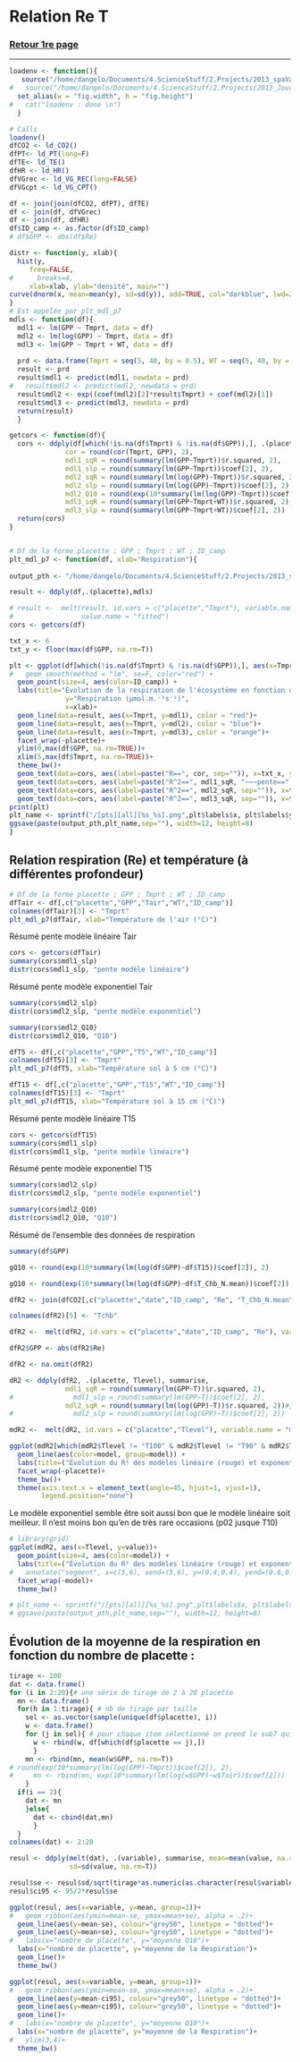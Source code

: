 Relation Re T
========================================================

### <a href="../TOC_VS.html"> Retour 1re page </a>

***

```r

loadenv <- function(){
   source("/home/dangelo/Documents/4.ScienceStuff/2.Projects/2013_spaVar_LG/src/load.R")
#   source("/home/dangelo/Documents/4.ScienceStuff/2.Projects/2013_JourNuit/src/3_functions/reportFn.R")
  set_alias(w = "fig.width", h = "fig.height") 
#   cat("loadenv : done \n")
  }

# Calls
loadenv()
dfCO2 <- ld_CO2()
dfPT<- ld_PT(long=F)
dfTE<- ld_TE()
dfHR <- ld_HR()
dfVGrec <- ld_VG_REC(long=FALSE)
dfVGcpt <- ld_VG_CPT()

df <- join(join(dfCO2, dfPT), dfTE)
df <- join(df, dfVGrec)
df <- join(df, dfHR)
df$ID_camp <- as.factor(df$ID_camp)
# df$GPP <- abs(df$Re)

```


```r
distr <- function(y, xlab){
  hist(y,
     freq=FALSE,
#      breaks=4,
     xlab=xlab, ylab="densité", main="")
curve(dnorm(x, mean=mean(y), sd=sd(y)), add=TRUE, col="darkblue", lwd=2) 
}
# Est appelée par plt_mdl_p7
mdls <- function(df){
  mdl1 <- lm(GPP ~ Tmprt, data = df)
  mdl2 <- lm(log(GPP) ~ Tmprt, data = df)
  mdl3 <- lm(GPP ~ Tmprt + WT, data = df)
  
  prd <- data.frame(Tmprt = seq(5, 40, by = 0.5), WT = seq(5, 40, by = 0.5))
  result <- prd
  result$mdl1 <- predict(mdl1, newdata = prd)
#   result$mdl2 <- predict(mdl2, newdata = prd)
  result$mdl2 <- exp((coef(mdl2)[2]*result$Tmprt) + coef(mdl2)[1])
  result$mdl3 <- predict(mdl3, newdata = prd)
  return(result)
  }

getcors <- function(df){
  cors <- ddply(df[which(!is.na(df$Tmprt) & !is.na(df$GPP)),], .(placette), summarise, 
              cor = round(cor(Tmprt, GPP), 2), 
              mdl1_sqR = round(summary(lm(GPP~Tmprt))$r.squared, 2),
              mdl1_slp = round(summary(lm(GPP~Tmprt))$coef[2], 2),
              mdl2_sqR = round(summary(lm(log(GPP)~Tmprt))$r.squared, 2),
              mdl2_slp = round(summary(lm(log(GPP)~Tmprt))$coef[2], 2),
              mdl2_Q10 = round(exp(10*summary(lm(log(GPP)~Tmprt))$coef[2]), 2),
              mdl3_sqR = round(summary(lm(GPP~Tmprt+WT))$r.squared, 2),
              mdl3_slp = round(summary(lm(GPP~Tmprt+WT))$coef[2], 2))
  return(cors)
}


# Df de la forme placette ; GPP ; Tmprt ; WT ; ID_camp
plt_mdl_p7 <- function(df, xlab="Respiration"){
  
output_pth <- "/home/dangelo/Documents/4.ScienceStuff/2.Projects/2013_spaVar_LG/graphs"

result <- ddply(df,.(placette),mdls)

# result <-  melt(result, id.vars = c("placette","Tmprt"), variable.name = "model",
#                 value.name = "fitted")
cors <- getcors(df)

txt_x <- 6
txt_y <- floor(max(df$GPP, na.rm=T))

plt <- ggplot(df[which(!is.na(df$Tmprt) & !is.na(df$GPP)),], aes(x=Tmprt, y=GPP))+
#   geom_smooth(method = "lm", se=F, color="red") +
  geom_point(size=4, aes(color=ID_camp)) +
  labs(title="Évolution de la respiration de l'écosystème en fonction de la température de la tourbe", 
              y="Respiration (µmol.m.⁻²s⁻¹)", 
              x=xlab)+
  geom_line(data=result, aes(x=Tmprt, y=mdl1), color = "red")+
  geom_line(data=result, aes(x=Tmprt, y=mdl2), color = "blue")+
  geom_line(data=result, aes(x=Tmprt, y=mdl3), color = "orange")+
  facet_wrap(~placette)+
  ylim(0,max(df$GPP, na.rm=TRUE))+
  xlim(5,max(df$Tmprt, na.rm=TRUE))+
  theme_bw()+ 
  geom_text(data=cors, aes(label=paste("R==", cor, sep="")), x=txt_x, y=txt_y, hjust=0, size=2.5, parse=T)+
  geom_text(data=cors, aes(label=paste("R^2==", mdl1_sqR, "~~~pente==", mdl1_slp, sep="")), x=txt_x, y=(txt_y-2), hjust=0, size=2.5, parse=T, color = "red")+
  geom_text(data=cors, aes(label=paste("R^2==", mdl2_sqR, sep="")), x=txt_x, y=(txt_y-4), hjust=0, size=2.5, parse=T, color = "blue")+
  geom_text(data=cors, aes(label=paste("R^2==", mdl3_sqR, sep="")), x=txt_x, y=(txt_y-6), hjust=0, size=2.5, parse=T, color = "orange")
print(plt)
plt_name <- sprintf("/[pts][all][%s_%s].png",plt$labels$x, plt$labels$y)
ggsave(paste(output_pth,plt_name,sep=""), width=12, height=8)
}
```


## Relation respiration (Re) et température (à différentes profondeur)

```r
# Df de la forme placette ; GPP ; Tmprt ; WT ; ID_camp
dfTair <- df[,c("placette","GPP","Tair","WT","ID_camp")]
colnames(dfTair)[3] <- "Tmprt"
plt_mdl_p7(dfTair, xlab="Température de l'air (°C)")

```

Résumé pente modèle linéaire Tair

```r
cors <- getcors(dfTair)
summary(cors$mdl1_slp)
distr(cors$mdl1_slp, "pente modèle linéaire")
```

Résumé pente modèle exponentiel Tair

```r
summary(cors$mdl2_slp)
distr(cors$mdl2_slp, "pente modèle exponentiel")

summary(cors$mdl2_Q10)
distr(cors$mdl2_Q10, "Q10")
```



```r
dfT5 <- df[,c("placette","GPP","T5","WT","ID_camp")]
colnames(dfT5)[3] <- "Tmprt"
plt_mdl_p7(dfT5, xlab="Température sol à 5 cm (°C)")
```

```r
dfT15 <- df[,c("placette","GPP","T15","WT","ID_camp")]
colnames(dfT15)[3] <- "Tmprt"
plt_mdl_p7(dfT15, xlab="Température sol à 15 cm (°C)")

```


Résumé pente modèle linéaire T15

```r
cors <- getcors(dfT15)
summary(cors$mdl1_slp)
distr(cors$mdl1_slp, "pente modèle linéaire")
```


Résumé pente modèle exponentiel T15

```r
summary(cors$mdl2_slp)
distr(cors$mdl2_slp, "pente modèle exponentiel")

summary(cors$mdl2_Q10)
distr(cors$mdl2_Q10, "Q10")
```

Résumé de l'ensemble des données de respiration
```r
summary(df$GPP)
```


```r
gQ10 <- round(exp(10*summary(lm(log(df$GPP)~df$T15))$coef[2]), 2)
```

```r
gQ10 <- round(exp(10*summary(lm(log(df$GPP)~df$T_Chb_N.mean))$coef[2]), 2)
```



```r
dfR2 <- join(dfCO2[,c("placette","date","ID_camp", "Re", "T_Chb_N.mean")], dfPT)

colnames(dfR2)[5] <- "Tchb"

dfR2 <-  melt(dfR2, id.vars = c("placette","date","ID_camp", "Re"), variable.name = "Tlevel", value.name = "T")

dfR2$GPP <- abs(dfR2$Re)

dfR2 <- na.omit(dfR2)

dR2 <- ddply(dfR2, .(placette, Tlevel), summarise, 
              mdl1_sqR = round(summary(lm(GPP~T))$r.squared, 2),
#               mdl1_slp = round(summary(lm(GPP~T))$coef[2], 2),
              mdl2_sqR = round(summary(lm(log(GPP)~T))$r.squared, 2))#,
#               mdl2_slp = round(summary(lm(log(GPP)~T))$coef[2], 2))

mdR2 <-  melt(dR2, id.vars = c("placette","Tlevel"), variable.name = "model", value.name = "value")

ggplot(mdR2[which(mdR2$Tlevel != "T100" & mdR2$Tlevel != "T90" & mdR2$Tlevel != "T80" &mdR2$Tlevel != "T70" & mdR2$Tlevel != "T60"),], aes(x=Tlevel, y=value))+
  geom_line(aes(color=model, group=model)) +
  labs(title=("Évolution du R² des modèles linéaire (rouge) et exponentiel (bleu) \n liant la respiration de l'écosystème (Re) à la température (à différentes profondeur)"))+
  facet_wrap(~placette)+
  theme_bw()+
  theme(axis.text.x = element_text(angle=45, hjust=1, vjust=1),
        legend.position="none")
```

Le modèle exponentiel semble être soit aussi bon que le modèle linéaire soit meilleur. Il n'est moins bon qu'en de très rare occasions (p02 jusque T10)

```r
# library(grid)
ggplot(mdR2, aes(x=Tlevel, y=value))+
  geom_point(size=4, aes(color=model)) +
  labs(title=("Évolution du R² des modèles linéaire (rouge) et exponentiel (bleu) \n liant la respiration de l'écosystème (Re) à la température (à différentes profondeur)"))+
#   annotate("segment", x=c(5,6), xend=(5,6), y=(0.4,0.4), yend=(0.6,0.6), color = "blue", size = 2, arrow=arrow())+
  facet_wrap(~model)+
  theme_bw()

# plt_name <- sprintf("/[pts][all][%s_%s].png",plt$labels$x, plt$labels$y)
# ggsave(paste(output_pth,plt_name,sep=""), width=12, height=8)

```


## Évolution de la moyenne de la respiration en fonction du nombre de placette : 
```r
tirage <- 100
dat <- data.frame()
for (i in 2:20){# une série de tirage de 2 à 20 placette
  mn <- data.frame()
  for(h in 1:tirage){ # nb de tirage par taille
    sel <- as.vector(sample(unique(df$placette), i))
    w <- data.frame()
    for (j in sel){ # pour chaque item sélectionné on prend le sub7 qui correspond
      w <- rbind(w, df[which(df$placette == j),])
      }
    mn <- rbind(mn, mean(w$GPP, na.rm=T))
# round(exp(10*summary(lm(log(GPP)~Tmprt))$coef[2]), 2),
#     mn <- rbind(mn, exp(10*summary(lm(log(w$GPP)~w$Tair))$coef[2]))
    }
  if(i == 2){
    dat <- mn
    }else{
      dat <- cbind(dat,mn)
      }
  }
colnames(dat) <- 2:20

resul <- ddply(melt(dat), .(variable), summarise, mean=mean(value, na.rm=T),
               sd=sd(value, na.rm=T))

resul$se <- resul$sd/sqrt(tirage*as.numeric(as.character(resul$variable)))
resul$ci95 <- 95/2*resul$se

ggplot(resul, aes(x=variable, y=mean, group=1))+
#   geom_ribbon(aes(ymin=mean-se, ymax=mean+se), alpha = .2)+
  geom_line(aes(y=mean-se), colour="grey50", linetype = "dotted")+
  geom_line(aes(y=mean+se), colour="grey50", linetype = "dotted")+
#   labs(x="nombre de placette", y="moyenne Q10")+
  labs(x="nombre de placette", y="moyenne de la Respiration")+
  geom_line()+
  theme_bw()

ggplot(resul, aes(x=variable, y=mean, group=1))+
#   geom_ribbon(aes(ymin=mean-se, ymax=mean+se), alpha = .2)+
  geom_line(aes(y=mean-ci95), colour="grey50", linetype = "dotted")+
  geom_line(aes(y=mean+ci95), colour="grey50", linetype = "dotted")+
  geom_line()+
#   labs(x="nombre de placette", y="moyenne Q10")+
  labs(x="nombre de placette", y="moyenne de la Respiration")+
#   ylim(3,4)+
  theme_bw()
```
